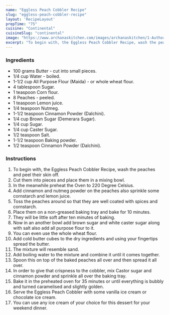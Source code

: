 ---
name: "Eggless Peach Cobbler Recipe"
slug: "eggless-peach-cobbler-recipe"
layout: 'RecipeLayout'
prepTime: "75"
cuisine: "Continental"
cuisineSlug: "continental"
image: "https://www.archanaskitchen.com/images/archanaskitchen/1-Author/Anshu_Pande/Eggless_Fresh_Peach_Cobbler.jpg"
excerpt: "To begin with, the Eggless Peach Cobbler Recipe, wash the peaches and peel their skin off"
---

### Ingredients

- 100 grams Butter - cut into small pieces.
- 1/4 cup Water - boiled.
- 1-1/2 cup All Purpose Flour (Maida) - or whole wheat flour.
- 4 tablespoon Sugar.
- 1 teaspoon Corn flour.
- 8 Peaches - peeled.
- 1 teaspoon Lemon juice.
- 1/4 teaspoon Nutmeg.
- 1-1/2 teaspoon Cinnamon Powder (Dalchini).
- 1/4 cup Brown Sugar (Demerara Sugar).
- 1/4 cup Sugar.
- 1/4 cup Caster Sugar.
- 1/2 teaspoon Salt.
- 1-1/2 teaspoon Baking powder.
- 1/2 teaspoon Cinnamon Powder (Dalchini).

### Instructions

1. To begin with, the Eggless Peach Cobbler Recipe, wash the peaches and peel their skin off.
1. Cut them into pieces and place them in a mixing bowl.
1. In the meanwhile preheat the Oven to 220 Degree Celsius.
1. Add cinnamon and nutmeg powder on the peaches also sprinkle some cornstarch and lemon juice.
1. Toss the peaches around so that they are well coated with spices and cornstarch.
1. Place them on a non-greased baking tray and bake for 10 minutes.
1. They will be little soft after ten minutes of baking.
1. Now in an another bowl add brown sugar and white caster sugar along with salt also add all purpose flour to it.
1. You can even use the whole wheat flour.
1. Add cold butter cubes to the dry ingredients and using your fingertips spread the butter.
1. The mixture will resemble sand.
1. Add boiling water to the mixture and combine it until it comes together.
1. Spoon this on top of the baked peaches all over and then spread it all over.
1. In order to give that crispness to the cobbler, mix Castor sugar and cinnamon powder and sprinkle all over the baking tray.
1. Bake it in the preheated oven for 35 minutes or until everything is bubbly and turned caramelised and slightly golden.
1. Serve the Eggless Peach Cobbler with some vanilla ice cream or chocolate ice cream.
1. You can use any ice cream of your choice for this dessert for your weekend dinner.
